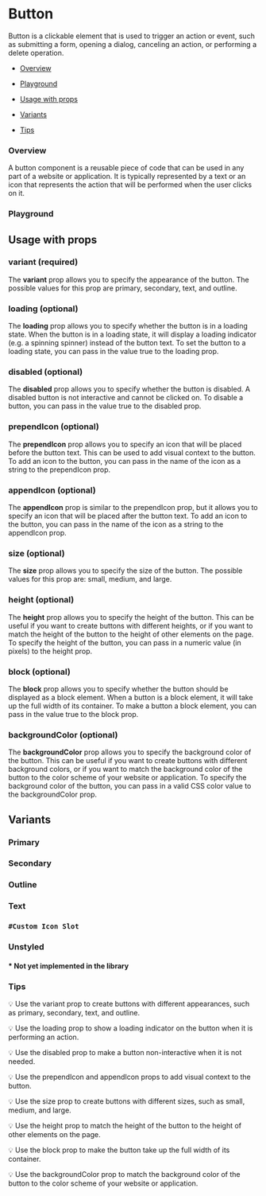 
<Meta of={ButtonStories} />

# Button

Button is a clickable element that is used to trigger an action or event, such as submitting a form, opening a dialog, canceling an action, or performing a delete operation.

- [Overview](#overview)

- [Playground](#playground)

- [Usage with props](#usage)

- [Variants](#variants)

- [Tips](#tips)

### Overview <a id="overview" />

A button component is a reusable piece of code that can be used in any part of a website or application. It is typically represented by a text or an icon that represents the action that will be performed when the user clicks on it.

<Canvas>
  <Story of={ButtonStories.Overview} />
</Canvas>

### Playground <a id="playground" />

<Controls
  of={ButtonStories.Overview}
  exclude={/^(click|content|default|custom-icon|on.*)$/}
/>

## Usage with props <a id="usage" />

### variant (required)

The **variant** prop allows you to specify the appearance of the button. The possible values for this prop are primary, secondary, text, and outline.

### loading (optional)

The **loading** prop allows you to specify whether the button is in a loading state. When the button is in a loading state, it will display a loading indicator (e.g. a spinning spinner) instead of the button text.
To set the button to a loading state, you can pass in the value true to the loading prop.

### disabled (optional)

The **disabled** prop allows you to specify whether the button is disabled. A disabled button is not interactive and cannot be clicked on.
To disable a button, you can pass in the value true to the disabled prop.

### prependIcon (optional)

The **prependIcon** prop allows you to specify an icon that will be placed before the button text. This can be used to add visual context to the button.
To add an icon to the button, you can pass in the name of the icon as a string to the prependIcon prop.

### appendIcon (optional)

The **appendIcon** prop is similar to the prependIcon prop, but it allows you to specify an icon that will be placed after the button text.
To add an icon to the button, you can pass in the name of the icon as a string to the appendIcon prop.

### size (optional)

The **size** prop allows you to specify the size of the button. The possible values for this prop are: small, medium, and large.

### height (optional)

The **height** prop allows you to specify the height of the button. This can be useful if you want to create buttons with different heights, or if you want to match the height of the button to the height of other elements on the page.
To specify the height of the button, you can pass in a numeric value (in pixels) to the height prop.

### block (optional)

The **block** prop allows you to specify whether the button should be displayed as a block element. When a button is a block element, it will take up the full width of its container.
To make a button a block element, you can pass in the value true to the block prop.

### backgroundColor (optional)

The **backgroundColor** prop allows you to specify the background color of the button. This can be useful if you want to create buttons with different background colors, or if you want to match the background color of the button to the color scheme of your website or application.
To specify the background color of the button, you can pass in a valid CSS color value to the backgroundColor prop.

## Variants <a id="variants" />

### Primary

<Canvas>
  <Story of={ButtonStories.Primary} />
</Canvas>

### Secondary

<Canvas>
  <Story of={ButtonStories.Secondary} />
</Canvas>

### Outline

<Canvas>
  <Story of={ButtonStories.Outline} />
</Canvas>

### Text

<Canvas>
  <Story of={ButtonStories.Text} />
</Canvas>

### `#Custom Icon Slot`

<Canvas>
  <Story of={ButtonStories.CustomIcon} />
</Canvas>

### Unstyled

#### \* Not yet implemented in the library

<Canvas>
  <Story of={ButtonStories.Unstyled} />
</Canvas>
<Canvas>
  <Story of={ButtonStories.Danger} />
</Canvas>
<Canvas>
  <Story of={ButtonStories.Link} />
</Canvas>

### Tips <a id="tips" />

💡 Use the variant prop to create buttons with different appearances, such as primary, secondary, text, and outline.

💡 Use the loading prop to show a loading indicator on the button when it is performing an action.

💡 Use the disabled prop to make a button non-interactive when it is not needed.

💡 Use the prependIcon and appendIcon props to add visual context to the button.

💡 Use the size prop to create buttons with different sizes, such as small, medium, and large.

💡 Use the height prop to match the height of the button to the height of other elements on the page.

💡 Use the block prop to make the button take up the full width of its container.

💡 Use the backgroundColor prop to match the background color of the button to the color scheme of your website or application.
